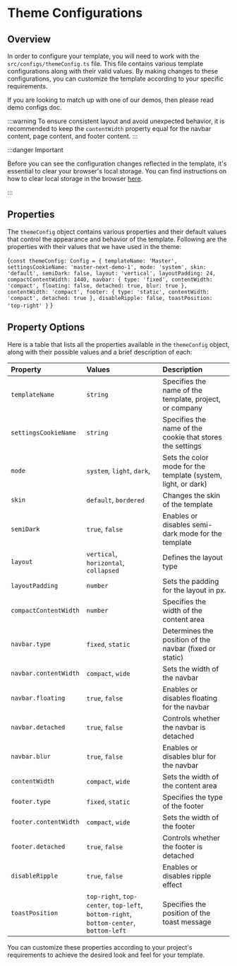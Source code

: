 # Theme Configurations


## Overview

In order to configure your template, you will need to work with the `src/configs/themeConfig.ts` file. This file contains various template configurations along with their valid values. By making changes to these configurations, you can customize the template according to your specific requirements.

If you are looking to match up with one of our demos, then please read demo configs doc.

:::warning
To ensure consistent layout and avoid unexpected behavior, it is recommended to keep the `contentWidth` property equal for the navbar content, page content, and footer content.
:::

:::danger Important

Before you can see the configuration changes reflected in the template, it's essential to clear your browser's local storage. You can find instructions on how to clear local storage in the browser [here](https://www.leadshook.com/help/how-to-clear-local-storage-in-google-chrome-browser/).

:::

## Properties

The `themeConfig` object contains various properties and their default values that control the appearance and behavior of the template. Following are the properties with their values that we have used in the theme:

<TsToJsCodeSnippet>{`const themeConfig: Config = {
  templateName: 'Master',
  settingsCookieName: 'master-next-demo-1',
  mode: 'system',
  skin: 'default',
  semiDark: false,
  layout: 'vertical',
  layoutPadding: 24,
  compactContentWidth: 1440,
  navbar: {
    type: 'fixed',
    contentWidth: 'compact',
    floating: false,
    detached: true,
    blur: true
  },
  contentWidth: 'compact',
  footer: {
    type: 'static',
    contentWidth: 'compact',
    detached: true
  },
  disableRipple: false,
  toastPosition: 'top-right'
}`
}</TsToJsCodeSnippet>

## Property Options

Here is a table that lists all the properties available in the `themeConfig` object, along with their possible values and a brief description of each:

| Property             | Values                        | Description                                                            |
|:---------------------|:---------------------------------------|:--------------------------------------------------------------|
| `templateName`       | `string`                               | Specifies the name of the template, project, or company       |
| `settingsCookieName` | `string`                               | Specifies the name of the cookie that stores the settings     |
| `mode`               | `system`, `light`, `dark`,             | Sets the color mode for the template (system, light, or dark) |
| `skin`               | `default`, `bordered`                  | Changes the skin of the template                              |  
| `semiDark`           | `true`, `false`                        | Enables or disables semi-dark mode for the template           |
| `layout`             | `vertical`, `horizontal`, `collapsed`  | Defines the layout type                                       |
| `layoutPadding`      | `number`                               | Sets the padding for the layout in px.                        |
| `compactContentWidth`| `number`                               | Specifies the width of the content area                       |
| `navbar.type`        | `fixed`, `static`                      | Determines the position of the navbar (fixed or static)       |
| `navbar.contentWidth`| `compact`, `wide`                      | Sets the width of the navbar                                  |
| `navbar.floating`    | `true`, `false`                        | Enables or disables floating for the navbar                   |
| `navbar.detached`    | `true`, `false`                        | Controls whether the navbar is detached                       |
| `navbar.blur`        | `true`, `false`                        | Enables or disables blur for the navbar                       |
| `contentWidth`       | `compact`, `wide`                      | Sets the width of the content area                            |
| `footer.type`        | `fixed`, `static`                      | Specifies the type of the footer                              |
| `footer.contentWidth`| `compact`, `wide`                      | Sets the width of the footer                                  |
| `footer.detached`    | `true`, `false`                        | Controls whether the footer is detached                       |
| `disableRipple`      | `true`, `false`                        | Enables or disables ripple effect                             |
| `toastPosition`      | `top-right`, `top-center`, `top-left`, `bottom-right`, `bottom-center`, `bottom-left` | Specifies the position of the toast message |

You can customize these properties according to your project's requirements to achieve the desired look and feel for your template.
